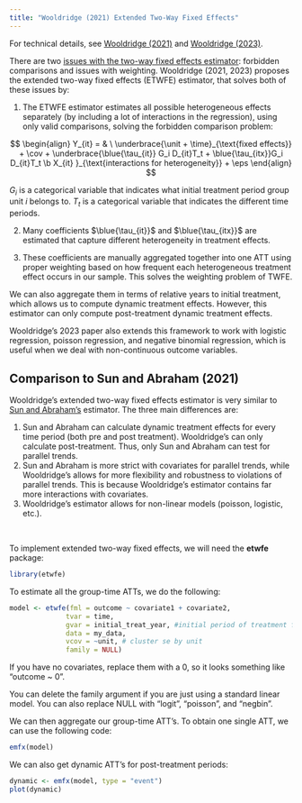 ```yaml
---
title: "Wooldridge (2021) Extended Two-Way Fixed Effects"
---
```


::: small
For technical details, see [Wooldridge (2021)](https://papers.ssrn.com/sol3/papers.cfm?abstract_id=3906345) and [Wooldridge (2023)](https://academic.oup.com/ectj/article/26/3/C31/7250479).
:::

There are two [issues with the two-way fixed effects estimator](twfestaggered.qmd): forbidden comparisons and issues with weighting. Wooldridge (2021, 2023) proposes the extended two-way fixed effects (ETWFE) estimator, that solves both of these issues by:

1.  The ETWFE estimator estimates all possible heterogeneous effects separately (by including a lot of interactions in the regression), using only valid comparisons, solving the forbidden comparison problem:

$$
\begin{align}
Y_{it} = & \ \underbrace{\unit + \time}_{\text{fixed effects}} + \cov + \underbrace{\blue{\tau_{it}} G_i D_{it}T_t + \blue{\tau_{itx}}G_i D_{it}T_t \b X_{it} }_{\text{interactions for heterogeneity}} + \eps
\end{align}
$$

::: small
$G_i$ is a categorical variable that indicates what initial treatment period group unit $i$ belongs to. $T_t$ is a categorical variable that indicates the different time periods.
:::

2.  Many coefficients $\blue{\tau_{it}}$ and $\blue{\tau_{itx}}$ are estimated that capture different heterogeneity in treatment effects.

3.  These coefficients are manually aggregated together into one ATT using proper weighting based on how frequent each heterogeneous treatment effect occurs in our sample. This solves the weighting problem of TWFE.

::: small
We can also aggregate them in terms of relative years to initial treatment, which allows us to compute dynamic treatment effects. However, this estimator can only compute post-treatment dynamic treatment effects.
:::

Wooldridge's 2023 paper also extends this framework to work with logistic regression, poisson regression, and negative binomial regression, which is useful when we deal with non-continuous outcome variables.

::: {.callout-note collapse="true"}
## Comparison to Sun and Abraham (2021)

::: append
Wooldridge's extended two-way fixed effects estimator is very similar to [Sun and Abraham's](sunab.qmd) estimator. The three main differences are:

1.  Sun and Abraham can calculate dynamic treatment effects for every time period (both pre and post treatment). Wooldridge's can only calculate post-treatment. Thus, only Sun and Abraham can test for parallel trends.
2.  Sun and Abraham is more strict with covariates for parallel trends, while Wooldridge's allows for more flexibility and robustness to violations of parallel trends. This is because Wooldridge's estimator contains far more interactions with covariates.
3.  Wooldridge's estimator allows for non-linear models (poisson, logistic, etc.).
:::
:::

<br />

To implement extended two-way fixed effects, we will need the **etwfe** package:

```r
library(etwfe)
```

To estimate all the group-time ATTs, we do the following:

```r
model <- etwfe(fml = outcome ~ covariate1 + covariate2,
              tvar = time,
              gvar = initial_treat_year, #initial period of treatment for unit
              data = my_data,
              vcov = ~unit, # cluster se by unit
              family = NULL) 
```

::: small
If you have no covariates, replace them with a 0, so it looks something like "outcome \~ 0".

You can delete the family argument if you are just using a standard linear model. You can also replace NULL with "logit", "poisson", and "negbin".
:::

We can then aggregate our group-time ATT's. To obtain one single ATT, we can use the following code:

```r
emfx(model)
```

We can also get dynamic ATT's for post-treatment periods:

```r
dynamic <- emfx(model, type = "event")
plot(dynamic)
```
